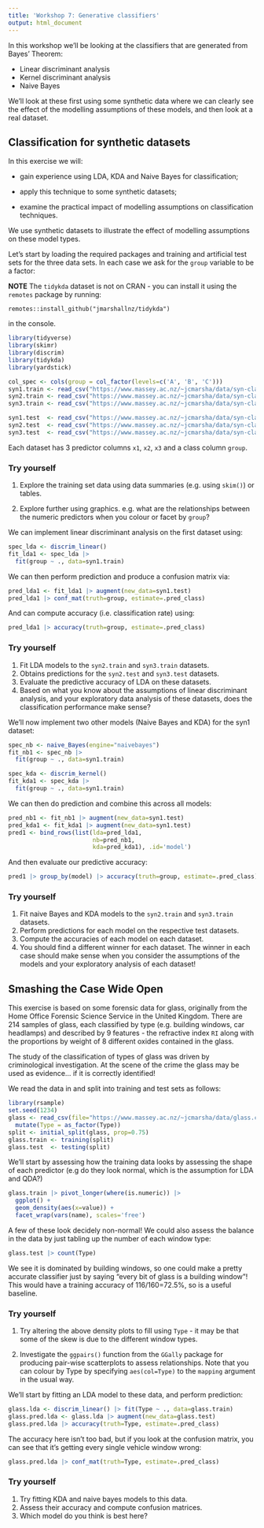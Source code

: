 ```yaml
---
title: 'Workshop 7: Generative classifiers'
output: html_document
---
```


In this workshop we'll be looking at the classifiers that are generated from Bayes' Theorem:

 - Linear discriminant analysis
 - Kernel discriminant analysis
 - Naive Bayes

We'll look at these first using some synthetic data where we can clearly see the effect of the modelling assumptions of these models, and then look at a real dataset.

## Classification for synthetic datasets

In this exercise we will:

-   gain experience using LDA, KDA and Naive Bayes for classification;

-   apply this technique to some synthetic datasets;

-   examine the practical impact of modelling assumptions on
    classification techniques.

We use synthetic datasets to illustrate the effect of
modelling assumptions on these model types.

Let's start by loading the required packages and training and artificial test sets
for the three data sets. In each case we ask for the `group` variable to be a factor:

**NOTE** The `tidykda` dataset is not on CRAN - you can install it using the `remotes` package by running:

```
remotes::install_github("jmarshallnz/tidykda")
```

in the console.

```r
library(tidyverse)
library(skimr)
library(discrim)
library(tidykda)
library(yardstick)

col_spec <- cols(group = col_factor(levels=c('A', 'B', 'C')))
syn1.train <- read_csv("https://www.massey.ac.nz/~jcmarsha/data/syn-class1-train.csv", col_types = col_spec)
syn2.train <- read_csv("https://www.massey.ac.nz/~jcmarsha/data/syn-class2-train.csv", col_types = col_spec)
syn3.train <- read_csv("https://www.massey.ac.nz/~jcmarsha/data/syn-class3-train.csv", col_types = col_spec)

syn1.test  <- read_csv("https://www.massey.ac.nz/~jcmarsha/data/syn-class1-test.csv", col_types = col_spec)
syn2.test  <- read_csv("https://www.massey.ac.nz/~jcmarsha/data/syn-class2-test.csv", col_types = col_spec)
syn3.test  <- read_csv("https://www.massey.ac.nz/~jcmarsha/data/syn-class3-test.csv", col_types = col_spec)
```

Each dataset has 3 predictor columns `x1`, `x2`, `x3` and a class column `group`.

### Try yourself

1. Explore the training set data using data summaries (e.g. using `skim()`) or tables.

2. Explore further using graphics. e.g. what are the relationships between the numeric predictors
when you colour or facet by `group`?

We can implement linear discriminant analysis on the first dataset using:

```r
spec_lda <- discrim_linear()
fit_lda1 <- spec_lda |>
  fit(group ~ ., data=syn1.train)
```

We can then perform prediction and produce a confusion matrix via:

```r
pred_lda1 <- fit_lda1 |> augment(new_data=syn1.test)
pred_lda1 |> conf_mat(truth=group, estimate=.pred_class)
```

And can compute accuracy (i.e. classification rate) using:

```r
pred_lda1 |> accuracy(truth=group, estimate=.pred_class)
```

### Try yourself

1. Fit LDA models to the `syn2.train` and `syn3.train` datasets.
2. Obtains predictions for the `syn2.test` and `syn3.test` datasets.
3. Evaluate the predictive accuracy of LDA on these datasets.
4. Based on what you know about the assumptions of linear discriminant analysis, and your exploratory data analysis of these datasets, does the classification performance make sense?

We'll now implement two other models (Naive Bayes and KDA) for the syn1 dataset:

```r
spec_nb <- naive_Bayes(engine="naivebayes")
fit_nb1 <- spec_nb |>
  fit(group ~ ., data=syn1.train)

spec_kda <- discrim_kernel()
fit_kda1 <- spec_kda |>
  fit(group ~ ., data=syn1.train)
```

We can then do prediction and combine this across all models:

```r
pred_nb1 <- fit_nb1 |> augment(new_data=syn1.test)
pred_kda1 <- fit_kda1 |> augment(new_data=syn1.test)
pred1 <- bind_rows(list(lda=pred_lda1,
                        nb=pred_nb1,
                        kda=pred_kda1), .id='model')
```

And then evaluate our predictive accuracy:

```r
pred1 |> group_by(model) |> accuracy(truth=group, estimate=.pred_class)
```

### Try yourself

1. Fit naive Bayes and KDA models to the `syn2.train` and `syn3.train` datasets.
2. Perform predictions for each model on the respective test datasets.
3. Compute the accuracies of each model on each dataset.
4. You should find a different winner for each dataset. The winner in each case should make sense when you consider the assumptions of the models and your exploratory analysis of each dataset!


## Smashing the Case Wide Open

This exercise is based on some forensic data for glass, originally from
the Home Office Forensic Science Service in the United Kingdom. There
are 214 samples of glass, each classified by type (e.g. building
windows, car headlamps) and described by 9 features - the refractive
index `RI` along with the proportions by weight of 8 different oxides
contained in the glass.

The study of the classification of types of glass was driven by
criminological investigation. At the scene of the crime the glass may be
used as evidence... if it is correctly identified!

We read the data in and split into training and test sets as follows:

```r
library(rsample)
set.seed(1234)
glass <- read_csv(file="https://www.massey.ac.nz/~jcmarsha/data/glass.csv") |>
  mutate(Type = as_factor(Type))
split <- initial_split(glass, prop=0.75)
glass.train <- training(split)
glass.test  <- testing(split)
```

We'll start by assessing how the training data looks by assessing the shape of each predictor (e.g do they look normal, which is the assumption for LDA and QDA?)

```r
glass.train |> pivot_longer(where(is.numeric)) |>
  ggplot() +
  geom_density(aes(x=value)) +
  facet_wrap(vars(name), scales='free')
```

A few of these look decidely non-normal! We could also assess the balance in the data by just tabling up the number of each window type:

```r
glass.test |> count(Type)
```

We see it is dominated by building windows, so one could make a pretty accurate classifier just by saying "every bit of glass is a building window"! This would have a training accuracy of 116/160=72.5%, so is a useful baseline.

### Try yourself

1. Try altering the above density plots to fill using `Type` - it may be that some of the skew is due to the different window types.

2. Investigate the `ggpairs()` function from the `GGally` package for producing pair-wise scatterplots to assess relationships. Note that you can colour by Type by specifying `aes(col=Type)` to the `mapping` argument in the usual way.


We'll start by fitting an LDA model to these data, and perform prediction:

```r
glass.lda <- discrim_linear() |> fit(Type ~ ., data=glass.train)
glass.pred.lda <- glass.lda |> augment(new_data=glass.test)
glass.pred.lda |> accuracy(truth=Type, estimate=.pred_class)
```

The accuracy here isn't too bad, but if you look at the confusion matrix, you can see that it's getting every single vehicle window wrong:

```r
glass.pred.lda |> conf_mat(truth=Type, estimate=.pred_class)
```

### Try yourself

1. Try fitting KDA and naive bayes models to this data.
2. Assess their accuracy and compute confusion matrices.
3. Which model do you think is best here?
